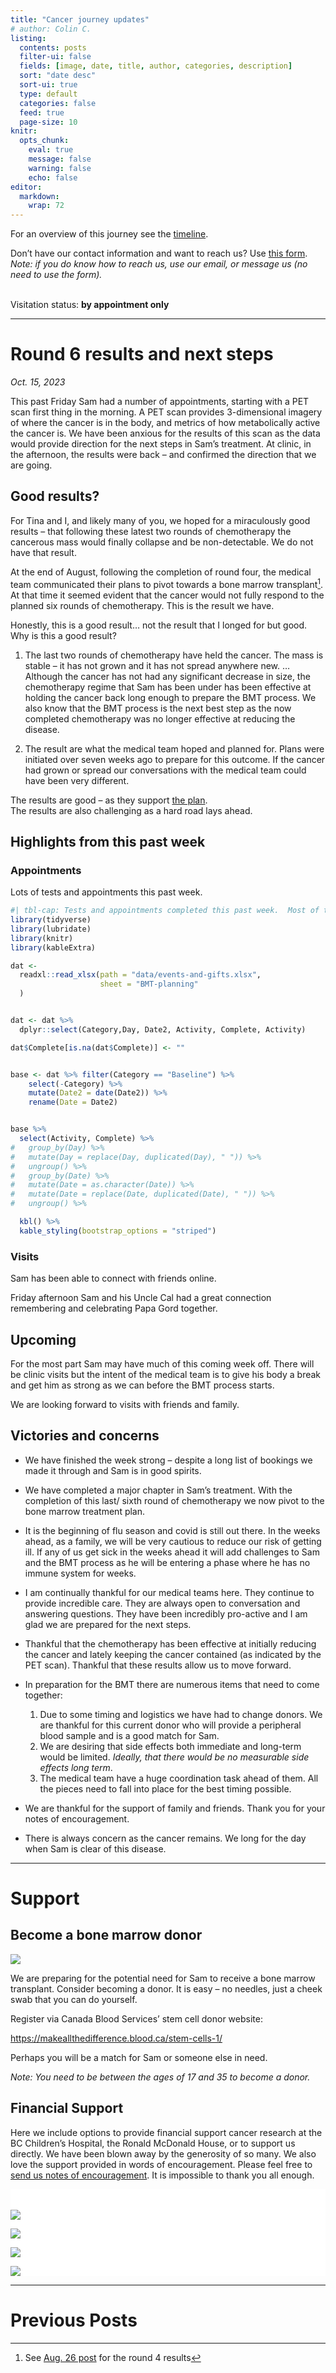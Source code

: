 ```yaml
---
title: "Cancer journey updates"
# author: Colin C.
listing:
  contents: posts
  filter-ui: false
  fields: [image, date, title, author, categories, description]
  sort: "date desc"
  sort-ui: true
  type: default
  categories: false
  feed: true
  page-size: 10
knitr: 
  opts_chunk: 
    eval: true
    message: false
    warning: false
    echo: false
editor: 
  markdown: 
    wrap: 72
---
```


For an overview of this journey see the [timeline](./timeline.html).

Don't have our contact information and want to reach us? Use [this
form](/contact.html). <br />*Note: if you do know how to reach us, use
our email, or message us (no need to use the form).*

<br/> Visitation status: **by appointment only**

------------------------------------------------------------------------





# Round 6 results and next steps

_Oct. 15, 2023_

This past Friday Sam had a number of appointments, starting with a PET
scan first thing in the morning. A PET scan provides 3-dimensional
imagery of where the cancer is in the body, and metrics of how
metabolically active the cancer is. We have been anxious for the results
of this scan as the data would provide direction for the next steps in
Sam's treatment. At clinic, in the afternoon, the results were back --
and confirmed the direction that we are going.

## Good results?

For Tina and I, and likely many of you, we hoped for a miraculously good
results -- that following these latest two rounds of chemotherapy the
cancerous mass would finally collapse and be non-detectable. We do not
have that result.

At the end of August, following the completion of round four, the
medical team communicated their plans to pivot towards a bone marrow
transplant[^1]. At that time it seemed evident that the cancer would not
fully respond to the planned six rounds of chemotherapy. This is the
result we have.

[^1]: See [Aug. 26
    post](/posts/2308/2023-08-26_results-and-recommendations.qmd) for
    the round 4 results

Honestly, this is a good result... not the result that I longed for but
good. Why is this a good result?

1.  The last two rounds of chemotherapy have held the cancer. The mass
    is stable -- it has not grown and it has not spread anywhere new.
    ... Although the cancer has not had any significant decrease in size, the
    chemotherapy regime that Sam has been under has been effective at
    holding the cancer back long enough to prepare the BMT process.  We also know that the BMT process is the next best step as the now completed chemotherapy was no longer effective at reducing the disease.

2.  The result are what the medical team hoped and planned for. Plans
    were initiated over seven weeks ago to prepare for this outcome.
    If the cancer had grown or spread our conversations with the medical
    team could have been very different.

The results are good -- as they support [the plan](/plan.qmd).\
The results are also challenging as a hard road lays ahead.

## Highlights from this past week

### Appointments

Lots of tests and appointments this past week.

```r
#| tbl-cap: Tests and appointments completed this past week.  Most of these were to create baseline measurements of Sam before starting the BMT treatment protocols. 
library(tidyverse)
library(lubridate)
library(knitr)
library(kableExtra)

dat <- 
  readxl::read_xlsx(path = "data/events-and-gifts.xlsx",
                    sheet = "BMT-planning"
  )


dat <- dat %>% 
  dplyr::select(Category,Day, Date2, Activity, Complete, Activity)

dat$Complete[is.na(dat$Complete)] <- ""


base <- dat %>% filter(Category == "Baseline") %>% 
    select(-Category) %>% 
    mutate(Date2 = date(Date2)) %>% 
    rename(Date = Date2)


base %>%
  select(Activity, Complete) %>% 
#   group_by(Day) %>% 
#   mutate(Day = replace(Day, duplicated(Day), " ")) %>% 
#   ungroup() %>% 
#   group_by(Date) %>% 
#   mutate(Date = as.character(Date)) %>% 
#   mutate(Date = replace(Date, duplicated(Date), " ")) %>% 
#   ungroup() %>% 

  kbl() %>% 
  kable_styling(bootstrap_options = "striped")


```

### Visits

Sam has been able to connect with friends online.

Friday afternoon Sam and his Uncle Cal had a great connection
remembering and celebrating Papa Gord together.

## Upcoming

For the most part Sam may have much of this coming week off. There will
be clinic visits but the intent of the medical team is to give his body
a break and get him as strong as we can before the BMT process starts.

We are looking forward to visits with friends and family.

## Victories and concerns

-   We have finished the week strong -- despite a long list of bookings
    we made it through and Sam is in good spirits.

-   We have completed a major chapter in Sam's treatment. With the
    completion of this last/ sixth round of chemotherapy we now pivot to
    the bone marrow treatment plan.

-   It is the beginning of flu season and covid is still out there. In
    the weeks ahead, as a family, we will be very cautious to reduce our
    risk of getting ill. If any of us get sick in the weeks ahead it
    will add challenges to Sam and the BMT process as he will be
    entering a phase where he has no immune system for weeks.

-   I am continually thankful for our medical teams here. They continue
    to provide incredible care. They are always open to conversation and
    answering questions. They have been incredibly pro-active and I am
    glad we are prepared for the next steps.

-   Thankful that the chemotherapy has been effective at initially
    reducing the cancer and lately keeping the cancer contained (as
    indicated by the PET scan). Thankful that these results allow us to
    move forward.

-   In preparation for the BMT there are numerous items that need to
    come together:

    1.  Due to some timing and logistics we have had to change donors.
        We are thankful for this current donor who will provide a
        peripheral blood sample and is a good match for Sam.
    2.  We are desiring that side effects both immediate and long-term
        would be limited. *Ideally, that there would be no measurable
        side effects long term*.
    3.  The medical team have a huge coordination task ahead of them.
        All the pieces need to fall into place for the best timing
        possible.

-   We are thankful for the support of family and friends. Thank you for
    your notes of encouragement.

-   There is always concern as the cancer remains. We long for the day
    when Sam is clear of this disease.


------------------------------------------------------------------------

# Support

:::callout-important
## Become a bone marrow donor

[![](https://www.blood.ca/themes/custom/cbs_bootstrap_sass/CBS_Logo_descriptors_RGB-WhiteBG.svg){style="max-width:80%}](https://makeallthedifference.blood.ca/stem-cells-1/)

We are preparing for the potential need for Sam to receive a bone marrow transplant.  Consider becoming a donor.  It is easy -- no needles, just a cheek swab that you can do yourself.  

Register via Canada Blood Services' stem cell donor website: 

[https://makeallthedifference.blood.ca/stem-cells-1/](https://makeallthedifference.blood.ca/stem-cells-1/)

Perhaps you will be a match for Sam or someone else in need.  

_Note: You need to be between the ages of 17 and 35 to become a donor._
:::




## Financial Support

Here we include options to provide financial support cancer research at
the BC Children's Hospital, the Ronald McDonald House, or to support us
directly. We have been blown away by the generosity of so many. We also
love the support provided in words of encouragement. Please feel free to
[send us notes of encouragement](contact.html). It is impossible to
thank you all enough.

::: {.support-container style="background-color: #fff"}

::: {.support layout-ncol="2" style="background-color: #fff; padding-top:1.4em; padding-right:2em"}
[![](/img/bc-childrens_logo.png)](http://www.bcchildrens.ca/donate) 

[![](https://samsstory.s3.ca-central-1.amazonaws.com/donate-button.png)](https://gofund.me/e060f5b6)



[![](https://samsstory.s3.ca-central-1.amazonaws.com/rmdhbc.png)](https://rmhbc.ca)

[![](https://www.friendsofchildren.ca/application/themes/foc/images/logo.png)](https://www.friendsofchildren.ca)

:::
:::


------------------------------------------------------------------------

# Previous Posts
